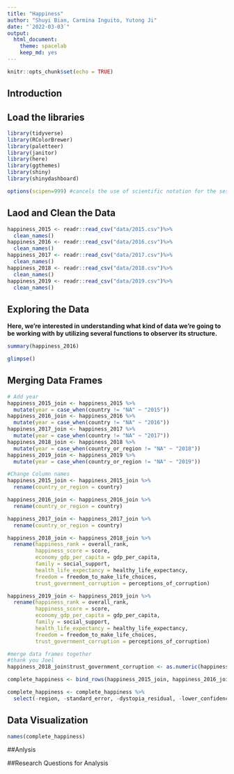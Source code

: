 ```yaml
---
title: "Happiness"
author: "Shuyi Bian, Carmina Inguito, Yutong Ji"
date: "`2022-03-03`"
output:
  html_document: 
    theme: spacelab
    keep_md: yes
---
```


```r
knitr::opts_chunk$set(echo = TRUE)
```
## Introduction 

## Load the libraries
```r
library(tidyverse)
library(RColorBrewer)
library(paletteer)
library(janitor)
library(here)
library(ggthemes)
library(shiny)
library(shinydashboard)
```

```r
options(scipen=999) #cancels the use of scientific notation for the session
```

## Laod and Clean the Data
```r
happiness_2015 <- readr::read_csv("data/2015.csv")%>% 
  clean_names()
happiness_2016 <- readr::read_csv("data/2016.csv")%>% 
  clean_names()
happiness_2017 <- readr::read_csv("data/2017.csv")%>% 
  clean_names()
happiness_2018 <- readr::read_csv("data/2018.csv")%>% 
  clean_names()
happiness_2019 <- readr::read_csv("data/2019.csv")%>% 
  clean_names()
```

## Exploring the Data 
**Here, we're interested in understanding what kind of data we're going to be working with by utilizing several functions to observer its structure.**
```r
summary(happiness_2016)
```

```r
glimpse()
```

## Merging Data Frames
```r
# Add year
happiness_2015_join <- happiness_2015 %>% 
  mutate(year = case_when(country != "NA" ~ "2015"))
happiness_2016_join <- happiness_2016 %>% 
  mutate(year = case_when(country != "NA" ~ "2016"))
happiness_2017_join <- happiness_2017 %>% 
  mutate(year = case_when(country != "NA" ~ "2017"))
happiness_2018_join <- happiness_2018 %>% 
  mutate(year = case_when(country_or_region != "NA" ~ "2018"))
happiness_2019_join <- happiness_2019 %>% 
  mutate(year = case_when(country_or_region != "NA" ~ "2019"))
```

```r
#Change Column names
happiness_2015_join <- happiness_2015_join %>% 
  rename(country_or_region = country)

happiness_2016_join <- happiness_2016_join %>% 
  rename(country_or_region = country)

happiness_2017_join <- happiness_2017_join %>% 
  rename(country_or_region = country)

happiness_2018_join <- happiness_2018_join %>% 
  rename(happiness_rank = overall_rank,
         happiness_score = score,
         economy_gdp_per_capita = gdp_per_capita,
         family = social_support,
         health_life_expectancy = healthy_life_expectancy,
         freedom = freedom_to_make_life_choices,
         trust_government_corruption = perceptions_of_corruption)

happiness_2019_join <- happiness_2019_join %>% 
  rename(happiness_rank = overall_rank,
         happiness_score = score,
         economy_gdp_per_capita = gdp_per_capita,
         family = social_support,
         health_life_expectancy = healthy_life_expectancy,
         freedom = freedom_to_make_life_choices,
         trust_government_corruption = perceptions_of_corruption)
```

```r
#merge data frames together
#thank you Joel
happiness_2018_join$trust_government_corruption <- as.numeric(happiness_2018_join$trust_government_corruption)

complete_happiness <- bind_rows(happiness_2015_join, happiness_2016_join, happiness_2017_join, happiness_2018_join, happiness_2019_join) #bind the data frames

complete_happiness <- complete_happiness %>% 
  select(-region, -standard_error, -dystopia_residual, -lower_confidence_interval, -upper_confidence_interval, -whisker_high, -whisker_low) #remove unwanted columns
```

## Data Visualization
```r
names(complete_happiness)
```
##Anlysis

##Research Questions for Analysis 